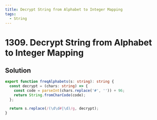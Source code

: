 ```yaml
---
title: Decrypt String from Alphabet to Integer Mapping
tags:
  - String
---
```


# 1309. Decrypt String from Alphabet to Integer Mapping

<Badges>
  <LevelBadge level="easy" />
  <TopicBadge name="String" slug="string" />
</Badges>

## Solution

```typescript filename="solution.ts" copy
export function freqAlphabets(s: string): string {
  const decrypt = (chars: string) => {
    const code = parseInt(chars.replace('#', '')) + 96;
    return String.fromCharCode(code);
  };

  return s.replace(/(\d\d#|\d)/g, decrypt);
}
```

<ProblemLink
  codingSite="leetcode"
  href="https://leetcode.com/problems/decrypt-string-from-alphabet-to-integer-mapping"
  title="Decrypt String from Alphabet to Integer Mapping"
/>
